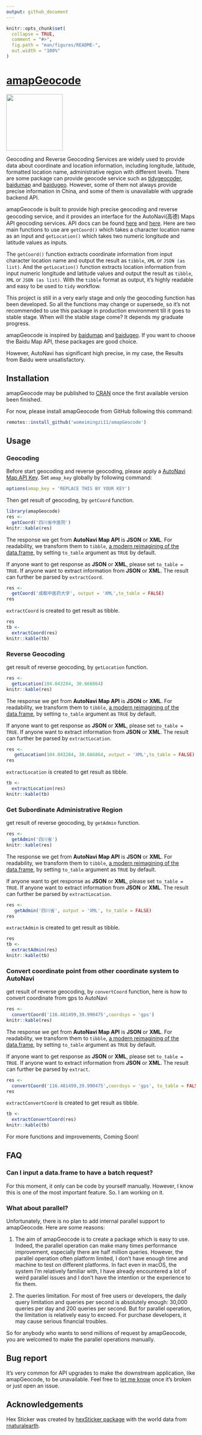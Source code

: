 ---
output: github_document
---

<!-- README.md is generated from README.Rmd. Please edit that file -->

```{r, include = FALSE}
knitr::opts_chunk$set(
  collapse = TRUE,
  comment = "#>",
  fig.path = "man/figures/README-",
  out.width = "100%"
)
```

# [amapGeocode](https://github.com/womeimingzi11/amapGeocode)

<img src="man/figures/hexSticker-logo.png" width="150"/>
<!-- badges: start -->
<!-- badges: end -->

Geocoding and Reverse Geocoding Services are widely used to provide data about coordinate and location information, including longitude, latitude, formatted location name, administrative region with different levels. There are some package can provide geocode service such as [tidygeocoder](https://CRAN.R-project.org/package=tidygeocoder), [baidumap](https://github.com/badbye/baidumap) and [baidugeo](https://github.com/ChrisMuir/baidugeo). However, some of them not always provide precise information in China, and some of them is unavailable with upgrade backend API.

amapGeocode is built to provide high precise geocoding and reverse geocoding service, and it provides an interface for the AutoNavi(高德) Maps API geocoding services. API docs can be found [here](https://lbs.amap.com/) and [here](https://lbs.amap.com/api/webservice/summary/). Here are two main functions to use are `getCoord()` which takes a character location name as an input and `getLocation()` which takes two numeric longitude and latitude values as inputs.

The `getCoord()` function extracts coordinate information from input character location name and output the result as `tibble`, `XML` or `JSON (as list)`. And the `getLocation()` function extracts location information from input numeric longitude and latitude values and output the result as `tibble`, `XML` or `JSON (as list)`. With the `tibble` format as output, it's highly readable and easy to be used to `tidy` workflow.

This project is still in a very early stage and only the geocoding function has been developed. So all the functions may change or supersede, so it's not recommended to use this package in production environment till it goes to stable stage. When will the stable stage come? It depends my graduate progress.

amapGeocode is inspired by [baidumap](https://github.com/badbye/baidumap) and [baidugeo](https://github.com/ChrisMuir/baidugeo). If you want to choose the Baidu Map API, these packages are good choice.

However, AutoNavi has significant high precise, in my case, the Results from Baidu were unsatisfactory.

## Installation
amapGeocode may be published to [CRAN](https://CRAN.R-project.org) once the first available version been finished.

For now, please install amapGeocode from GitHub following this command:
```{r install by remotes, eval=FALSE, message=TRUE, include=TRUE}
remotes::install_github('womeimingzi11/amapGeocode')
```

<!-- You can install the released version of amapGeocode from [CRAN](https://CRAN.R-project.org) with: -->

<!-- ``` r -->
<!-- install.packages("amapGeocode") -->
<!-- ``` -->

## Usage
### Geocoding
Before start geocoding and reverse geocoding, please apply a [AutoNavi Map API Key](https://lbs.amap.com/dev/). Set `amap_key` globally by following command:

```{r set amap_key, eval=FALSE, include=FALSE}
options(amap_key = 'REPLACE THIS BY YOUR KEY')
```

Then get result of geocoding, by `getCoord` function. 

```{r getCoord_to_table_as_TRUE}
library(amapGeocode)
res <-
  getCoord('四川省中医院')
knitr::kable(res)
```

The response we get from **AutoNavi Map API** is **JSON** or **XML**. For readability, we transform them to `tibble`, [a modern reimagining of the data.frame](https://tibble.tidyverse.org/), by setting `to_table` argument as `TRUE` by default.

If anyone want to get response as **JSON** or **XML**, please set `to_table = TRUE`. If anyone want to extract information from **JSON** or **XML**. The result can further be parsed by `extractCoord`.

```{r getCoord_to_table_as_FALSE}
res <-
  getCoord('成都中医药大学', output = 'XML',to_table = FALSE)
res
```

`extractCoord` is created to get result as tibble.

```{r extractCoord}
res
tb <- 
  extractCoord(res)
knitr::kable(tb)
```
### Reverse Geocoding

get result of reverse geocoding, by `getLocation` function. 

```{r getLocation_to_table_as_TRUE}
res <- 
  getLocation(104.043284, 30.666864)
knitr::kable(res)
```

The response we get from **AutoNavi Map API** is **JSON** or **XML**. For readability, we transform them to `tibble`, [a modern reimagining of the data.frame](https://tibble.tidyverse.org/), by setting `to_table` argument as `TRUE` by default.

If anyone want to get response as **JSON** or **XML**, please set `to_table = TRUE`. If anyone want to extract information from **JSON** or **XML**. The result can further be parsed by `extractLocation`.

```{r getLocation_to_table_as_FALSE}
res <-
   getLocation(104.043284, 30.666864, output = 'XML',to_table = FALSE)
res
```

`extractLocation` is created to get result as tibble.

```{r extractLocation}
tb <- 
  extractLocation(res)
knitr::kable(tb)
```

### Get Subordinate Administrative Region

get result of reverse geocoding, by `getAdmin` function. 

```{r getAdmin_to_table_as_TRUE}
res <- 
  getAdmin('四川省')
knitr::kable(res)
```

The response we get from **AutoNavi Map API** is **JSON** or **XML**. For readability, we transform them to `tibble`, [a modern reimagining of the data.frame](https://tibble.tidyverse.org/), by setting `to_table` argument as `TRUE` by default.

If anyone want to get response as **JSON** or **XML**, please set `to_table = TRUE`. If anyone want to extract information from **JSON** or **XML**. The result can further be parsed by `extractLocation`.

```{r getAdmin_to_table_as_FALSE}
res <-
   getAdmin('四川省', output = 'XML', to_table = FALSE)
res
```

`extractAdmin` is created to get result as tibble.

```{r extractAdmin}
res
tb <- 
  extractAdmin(res)
knitr::kable(tb)
```

### Convert coordinate point from other coordinate system to AutoNavi

get result of reverse geocoding, by `convertCoord` function, here is how to convert coordinate from gps to AutoNavi

```{r convertCoord_to_table_as_TRUE}
res <- 
  convertCoord('116.481499,39.990475',coordsys = 'gps')
knitr::kable(res)
```

The response we get from **AutoNavi Map API** is **JSON** or **XML**. For readability, we transform them to `tibble`, [a modern reimagining of the data.frame](https://tibble.tidyverse.org/), by setting `to_table` argument as `TRUE` by default.

If anyone want to get response as **JSON** or **XML**, please set `to_table = TRUE`. If anyone want to extract information from **JSON** or **XML**. The result can further be parsed by `extract`.

```{r convertCoord_to_table_as_FALSE}
res <-
  convertCoord('116.481499,39.990475',coordsys = 'gps', to_table = FALSE)
res
```

`extractConvertCoord` is created to get result as tibble.

```{r extractConvertCoord}
tb <- 
  extractConvertCoord(res)
knitr::kable(tb)
```

For more functions and improvements, Coming Soon!


## FAQ

### Can I input a data.frame to have a batch request?
For this moment, it only can be code by yourself manually.
However, I know this is one of the most important feature. So. I am working on it.

### What about parallel?
Unfortunately, there is no plan to add internal parallel support to amapGeocode. Here are some reasons:

1. The aim of amapGeocode is to create a package which is easy to use. Indeed, the parallel operation can make many times performance improvement, especially there are half million queries. However, the parallel operation often platform limited, I don't have enough time and machine to test on different platforms. In fact even in macOS, the system I'm relatively familiar with, I have already encountered a lot of weird parallel issues and I don't have the intention or the experience to fix them.

2. The queries limitation. For most of free users or developers, the daily query limitation and queries per second is absolutely enough: 30,000 queries per day and 200 queries per second. But for parallel operation, the limitation is relatively easy to exceed. For purchase developers, it may cause serious financial troubles.

So for anybody who wants to send millions of request by amapGeocode, you are welcomed to make the parallel operations manually.

## Bug report
It's very common for API upgrades to make the downstream application, like amapGeocode, to be unavailable. Feel free to [let me know](mailto://chenhan28@gmail.com) once it's broken or just open an issue.

## Acknowledgements
Hex Sticker was created by [hexSticker package](https://github.com/GuangchuangYu/hexSticker) with the world data from  [rnaturalearth](https://CRAN.R-project.org/package=rnaturalearth).
